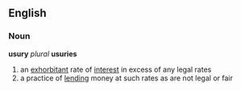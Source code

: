 == English ==
=== Noun ===
'''usury''' ''plural'' '''usuries'''
# an [[exhorbitant]] rate of [[interest]] in excess of any legal rates
# a practice of [[lending]] money at such rates as are not legal or fair